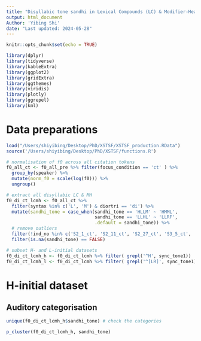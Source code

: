 ```yaml
---
title: "Disyllabic tone sandhi in Lexical Compounds (LC) & Modifier-Head Phrases (MH) in Xiangshan"
output: html_document
Author: 'Yibing Shi'
date: "Last updated: 2024-05-28"
---
```


```r
knitr::opts_chunk$set(echo = TRUE)

library(dplyr)
library(tidyverse)
library(kableExtra) 
library(ggplot2)
library(gridExtra) 
library(ggthemes)
library(viridis)
library(plotly)
library(ggrepel)
library(kml)
```

# Data preparations  
```r
load("/Users/shiyibing/Desktop/PhD/XSTSF/XSTSF_production.RData")
source('/Users/shiyibing/Desktop/PhD/XSTSF/functions.R')
```

```r
# normalisation of f0 across all citation tokens
f0_all_ct <- f0_all_pre %>% filter(focus_condition == 'ct' ) %>% 
  group_by(speaker) %>% 
  mutate(norm_f0 = scale(log(f0))) %>% 
  ungroup()

# extract all disyllabic LC & MH
f0_di_ct_lcmh <- f0_all_ct %>% 
  filter(syntax %in% c('L', 'M') & diortri == 'di') %>% 
  mutate(sandhi_tone = case_when(sandhi_tone == 'HLLM' ~ 'HMML',
                                 sandhi_tone == 'LLHL' ~ 'LLRF', 
                                 .default = sandhi_tone)) %>% 
  # remove outliers
  filter(!ind_no %in% c('S2_1_ct', 'S2_11_ct', 'S2_27_ct', 'S3_5_ct', 'S3_19_ct', 'S5_27_ct')) %>% 
  filter(is.na(sandhi_tone) == FALSE) 

# subset H- and L-initial datasets
f0_di_ct_lcmh_h <- f0_di_ct_lcmh %>% filter( grepl('^H', sync_tone1))
f0_di_ct_lcmh_l <- f0_di_ct_lcmh %>% filter( grepl('^[LR]', sync_tone1)) 
```


# H-initial dataset

## Auditory categorisation  

```r
unique(f0_di_ct_lcmh_h$sandhi_tone) # check the categories

p_cluster(f0_di_ct_lcmh_h, sandhi_tone)
```



